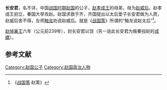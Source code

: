 {{模板:Infobox 先秦人物
|名称= 长安君
|图像=
|图说=
|姓=嬴
|氏=赵
|名=
|字=
|别名=
|别字=
|谥号=
|时代=战国
|国家=[[赵国|赵]]
|身份=赵国公子
|出生=
|逝世=
|在位=
|父=[[赵惠文王|赵惠文王]]
|母=[[赵威后|赵威后]]
|正妻=
|妾=
|子女=
|太子=
}}
'''长安君'''，名不详，中国[[战国时期|战国时期]][[赵国|赵国]]的公子，[[赵孝成王|赵孝成王]]的母弟，母为[[赵威后|赵威后]]。赵孝成王初立，秦国大举攻赵。赵国求救于齐，齐国提出以太后爱子长安君做为人质，赵威后舍不得，左师[[触龙|触龙]]劝说赵威后。就是《[[战国策|战国策]]》所谓的“触龙说赵太后”<ref>《[[战国策|战国策]]·赵策》</ref>。

[[赵悼襄王|赵悼襄王]]六年（公元前239年），封长安君以饶（另一说此长安君为叛秦投赵的[[成蟜|成蟜]]）。

==参考文献==
{{Reflist}}

[[Category:赵国公子|Category:赵国公子]]
[[Category:赵国政治人物|Category:赵国政治人物]]